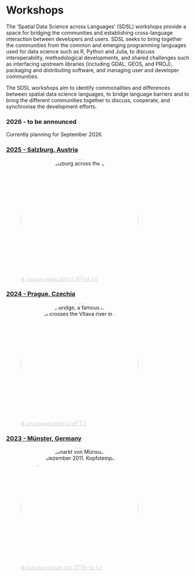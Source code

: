 # Workshops

The ‘Spatial Data Science across Languages’ (SDSL) workshops provide a space for bridging the
communities and establishing cross-language interaction between developers and users.
SDSL seeks to bring together the communities from the common and emerging programming languages used
for data science such as R, Python and Julia, to discuss interoperability, methodological developments,
and shared challenges such as interfacing upstream libraries (including GDAL, GEOS, and PROJ), packaging
and distributing software, and managing user and developer communities.

The SDSL workshops aim to identify commonalities and differences between spatial data science languages,
to bridge language barriers and to bring the different communities together to discuss, cooperate, and
synchronise the development efforts.

### 2026 - to be announced

Currently planning for September 2026.

### [2025 - Salzburg, Austria](https://spatial-data-science.github.io/2025/)

<figure>
  <a href="https://spatial-data-science.github.io/2025/">
    <img
      alt="Old Town Salzburg across the Salzach river"
      src="public/salzburg.jpg"
      width="320px"
       style="border-radius:50%;"
      />
  </a>
  <figcaption><small>
    <a style="color: #ccc;" href="https://commons.wikimedia.org/wiki/File:Old_Town_Salzburg_across_the_Salzach_river.jpg">&copy; Jiuguang Wang 2011 CC-BY-SA 3.0</a>
  </small></figcaption>
</figure>

### [2024 - Prague, Czechia](https://spatial-data-science.github.io/2024/)

<figure>
  <a href="https://spatial-data-science.github.io/2024/">
    <img
      alt="The Charles Bridge, a famous historical bridge that crosses the Vltava river in Prague"
      src="public/prague.jpg"
      width="320px"
       style="border-radius:50%;"
      />
  </a>
  <figcaption><small>
    <a style="color: #ccc;" href="https://commons.wikimedia.org/wiki/File:The_Charles_Bridge,_Prague..jpg">&copy; Jim Linwood 2008 CC-BY 2.0</a>
  </small></figcaption>
</figure>

### [2023 - Münster, Germany](https://r-spatial.org/sdsl/)

<figure>
  <a href="https://r-spatial.org/sdsl/">
    <img
      alt="Der Prinzipalmarkt von Münster an einem Abend im Dezember 2011. Kopfsteinpflaster im Regen."
      src="public/muenster.jpg"
      width="320px"
       style="border-radius:50%;"
      />
  </a>
  <figcaption><small>
  <a style="color: #ccc;" href="https://commons.wikimedia.org/wiki/File:M%C3%BCnster_-_Prinzipalmarkt_-_Lambertikirche.jpg">&copy; Oxfordian Kissuth 2011 CC-BY-SA 3.0</a>
  </small></figcaption>
</figure>
